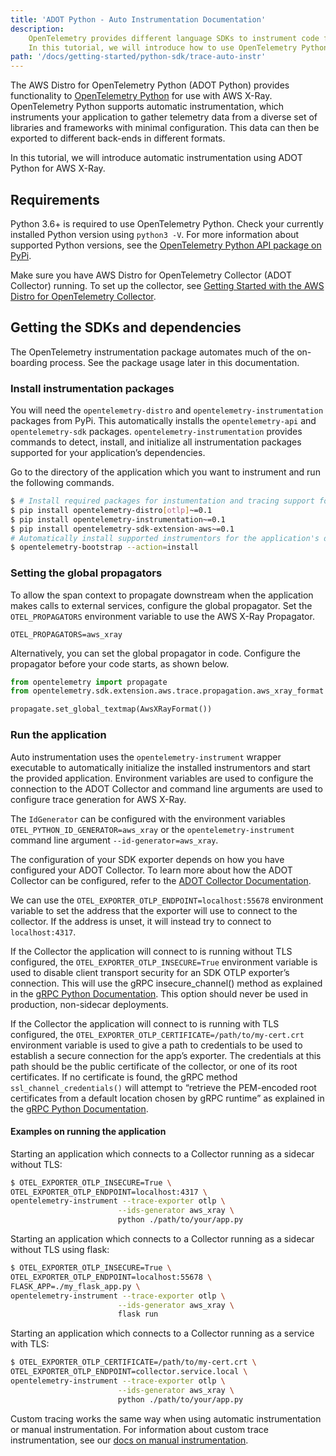 ```yaml
---
title: 'ADOT Python - Auto Instrumentation Documentation'
description:
    OpenTelemetry provides different language SDKs to instrument code for collecting telemetry data in the application.
    In this tutorial, we will introduce how to use OpenTelemetry Python SDK for traces and metrics instrumentation in the application...
path: '/docs/getting-started/python-sdk/trace-auto-instr'
---
```




The AWS Distro for OpenTelemetry Python (ADOT Python) provides functionality to [OpenTelemetry Python](https://github.com/open-telemetry/opentelemetry-python) for use with AWS X-Ray. OpenTelemetry Python supports automatic instrumentation, which instruments your application to gather telemetry data from a diverse set of libraries and frameworks with minimal configuration. This data can then be exported to different back-ends in different formats.

In this tutorial, we will introduce automatic instrumentation using ADOT Python for AWS X-Ray.

<SectionSeparator />

## Requirements

Python 3.6+ is required to use OpenTelemetry Python. Check your currently installed Python version using `python3 -V`.
For more information about supported Python versions, see the [OpenTelemetry Python API package on PyPi](https://pypi.org/project/opentelemetry-api/).

Make sure you have AWS Distro for OpenTelemetry Collector (ADOT Collector) running. To set up the collector, see 
[Getting Started with the AWS Distro for OpenTelemetry Collector](https://aws-otel.github.io/docs/getting-started/collector).

<SectionSeparator />

## Getting the SDKs and dependencies

The OpenTelemetry instrumentation package automates much of the on-boarding process. See the package usage later in this documentation.

###  Install instrumentation packages

You will need the `opentelemetry-distro` and `opentelemetry-instrumentation` packages from PyPi. This automatically installs the `opentelemetry-api` and `opentelemetry-sdk` packages. `opentelemetry-instrumentation` provides commands to detect, install, and initialize all instrumentation packages supported for your application’s dependencies.

Go to the directory of the application which you want to instrument and run the following commands.

```bash 
$ # Install required packages for instumentation and tracing support for AWS X-Ray
$ pip install opentelemetry-distro[otlp]~=0.1
$ pip install opentelemetry-instrumentation~=0.1
$ pip install opentelemetry-sdk-extension-aws~=0.1
# Automatically install supported instrumentors for the application's dependencies
$ opentelemetry-bootstrap --action=install
``` 

<SubSectionSeparator />

### Setting the global propagators

To allow the span context to propagate downstream when the application makes calls to external services, configure the global propagator. 
Set the `OTEL_PROPAGATORS` environment variable to use the AWS X-Ray Propagator.

```
OTEL_PROPAGATORS=aws_xray
```

Alternatively, you can set the global propagator in code. Configure the propagator before your code starts, as shown below.

```python lineNumbers=true 
from opentelemetry import propagate
from opentelemetry.sdk.extension.aws.trace.propagation.aws_xray_format import AwsXRayFormat

propagate.set_global_textmap(AwsXRayFormat())
```

<SubSectionSeparator />

### Run the application 

Auto instrumentation uses the `opentelemetry-instrument` wrapper executable to automatically initialize the installed instrumentors and start the provided application. Environment variables are used to configure the connection to the ADOT Collector and command line arguments are used to configure trace generation for AWS X-Ray.

The `IdGenerator` can be configured with the environment variables `OTEL_PYTHON_ID_GENERATOR=aws_xray` or the `opentelemetry-instrument` command line argument `--id-generator=aws_xray`.

The configuration of your SDK exporter depends on how you have configured your ADOT Collector. To learn more about how the ADOT Collector can be configured, refer to the [ADOT Collector Documentation](https://aws-otel.github.io/docs/getting-started/collector).

We can use the `OTEL_EXPORTER_OTLP_ENDPOINT=localhost:55678` environment variable to set the address that the exporter will use to connect to the collector. If the address is unset, it will instead try to connect to `localhost:4317`.

If the Collector the application will connect to is running without TLS configured, the `OTEL_EXPORTER_OTLP_INSECURE=True` environment variable is used to disable client transport security for an SDK OTLP exporter’s connection. This will use the gRPC insecure_channel() method as explained in the [gRPC Python Documentation](https://grpc.github.io/grpc/python/grpc.html?highlight=insecure#grpc.insecure_channel). This option should never be used in production, non-sidecar deployments.

If the Collector the application will connect to is running with TLS configured, the `OTEL_EXPORTER_OTLP_CERTIFICATE=/path/to/my-cert.crt` environment variable is used to give a path to credentials to be used to establish a secure connection for the app’s exporter. The credentials at this path should be the public certificate of the collector, or one of its root certificates. If no certificate is found, the gRPC method `ssl_channel_credentials()` will attempt to “retrieve the PEM-encoded root certificates from a default location chosen by gRPC runtime” as explained in the [gRPC Python Documentation](https://grpc.github.io/grpc/python/grpc.html?highlight=ssl_channel_credentials).

#### Examples on running the application

Starting an application which connects to a Collector running as a sidecar without TLS:

```bash
$ OTEL_EXPORTER_OTLP_INSECURE=True \
OTEL_EXPORTER_OTLP_ENDPOINT=localhost:4317 \
opentelemetry-instrument --trace-exporter otlp \
                        --ids-generator aws_xray \
                        python ./path/to/your/app.py
```

Starting an application which connects to a Collector running as a sidecar without TLS using flask:

```bash
$ OTEL_EXPORTER_OTLP_INSECURE=True \
OTEL_EXPORTER_OTLP_ENDPOINT=localhost:55678 \
FLASK_APP=./my_flask_app.py \
opentelemetry-instrument --trace-exporter otlp \
                        --ids-generator aws_xray \
                        flask run
```

Starting an application which connects to a Collector running as a service with TLS:

```bash
$ OTEL_EXPORTER_OTLP_CERTIFICATE=/path/to/my-cert.crt \
OTEL_EXPORTER_OTLP_ENDPOINT=collector.service.local \
opentelemetry-instrument --trace-exporter otlp \
                        --ids-generator aws_xray \
                        python ./path/to/your/app.py
```

<SectionSeparator />

Custom tracing works the same way when using automatic instrumentation or manual instrumentation. For information about custom trace instrumentation, see our [docs on manual instrumentation](/docs/getting-started/python-sdk/trace-manual-instr).
